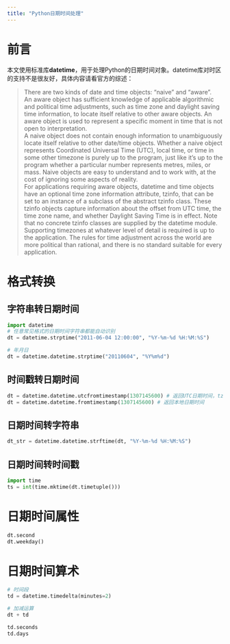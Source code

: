 ```yaml
---
title: "Python日期时间处理"
---
```



# 前言
本文使用标准库**datetime**，用于处理Python的日期时间对象。datetime库对时区的支持不是很友好，具体内容请看官方的综述：

> There are two kinds of date and time objects: “naive” and “aware”.  
An aware object has sufficient knowledge of applicable algorithmic and political time adjustments, such as time zone and daylight saving time information, to locate itself relative to other aware objects. An aware object is used to represent a specific moment in time that is not open to interpretation.  
A naive object does not contain enough information to unambiguously locate itself relative to other date/time objects. Whether a naive object represents Coordinated Universal Time (UTC), local time, or time in some other timezone is purely up to the program, just like it’s up to the program whether a particular number represents metres, miles, or mass. Naive objects are easy to understand and to work with, at the cost of ignoring some aspects of reality.  
For applications requiring aware objects, datetime and time objects have an optional time zone information attribute, tzinfo, that can be set to an instance of a subclass of the abstract tzinfo class. These tzinfo objects capture information about the offset from UTC time, the time zone name, and whether Daylight Saving Time is in effect. Note that no concrete tzinfo classes are supplied by the datetime module. Supporting timezones at whatever level of detail is required is up to the application. The rules for time adjustment across the world are more political than rational, and there is no standard suitable for every application.  

# 格式转换
## 字符串转日期时间
``` python
import datetime
# 任意常见格式的日期时间字符串都能自动识别
dt = datetime.strptime("2011-06-04 12:00:00", "%Y-%m-%d %H:%M:%S")

# 年月日
dt = datetime.datetime.strptime("20110604", "%Y%m%d")
```

## 时间戳转日期时间
``` python
dt = datetime.datetime.utcfromtimestamp(1307145600) # 返回UTC日期时间，tzinfo = None
dt = datetime.datetime.fromtimestamp(1307145600) # 返回本地日期时间
```

## 日期时间转字符串
``` python
dt_str = datetime.datetime.strftime(dt, "%Y-%m-%d %H:%M:%S")
```

## 日期时间转时间戳
```python
import time
ts = int(time.mktime(dt.timetuple()))
```


# 日期时间属性
```python
dt.second
dt.weekday()
```

# 日期时间算术
``` python
# 时间段
td = datetime.timedelta(minutes=2)

# 加减运算
dt + td

td.seconds
td.days
```
